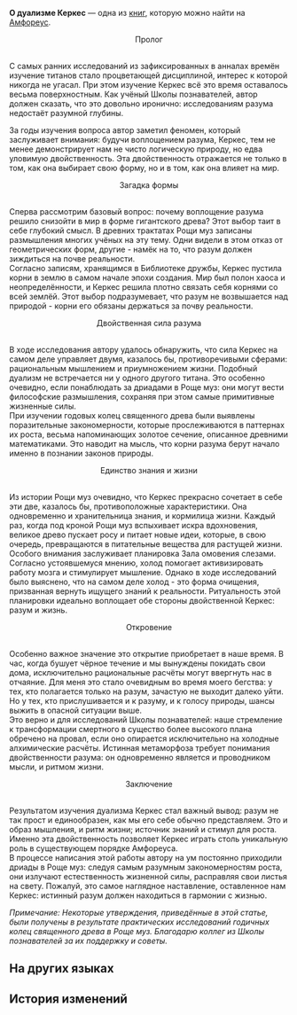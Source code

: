 {{Книга Инфобокс
|id           = 483
|Название     = 
|Изображение  = Предмет О дуализме Керкес.png
|Мир          = Амфореус
|Томов        = 1
|Автор        = <!--нужно добавить-->
|Описание     = Труд некоего учёного Школы познавателей, опровергающий прежние представления Рощи о Керкес.
|Том1         = {{tx}}
|Источник1    = {{tx|Отсутствует источник}}
|Персонажи    = 
|Фракции      = 
}}
'''О дуализме Керкес''' — одна из [[Книги|книг]], которую можно найти на [[Амфореус]].
<!--
==Получение==
<gallery>
Книга НАЗВАНИЕ.png|НАЗВАНИЕ
Локация НАЗВАНИЕ.png|Расположение на карте. Ближайший пространственный якорь «[[НАЗВАНИЕ]]»
</gallery>
-->
<div align="center">Пролог</div><br />С самых ранних исследований из зафиксированных в анналах времён изучение титанов стало процветающей дисциплиной, интерес к которой никогда не угасал. При этом изучение Керкес всё это время оставалось весьма поверхностным. Как учёный Школы познавателей, автор должен сказать, что это довольно иронично: исследованиям разума недостаёт разумной глубины.

За годы изучения вопроса автор заметил феномен, который заслуживает внимания: будучи воплощением разума, Керкес, тем не менее демонстрирует нам не чисто логическую природу, но едва уловимую двойственность. Эта двойственность отражается не только в том, как она выбирает свою форму, но и в том, как она влияет на мир.

<div align="center">Загадка формы</div><br />Сперва рассмотрим базовый вопрос: почему воплощение разума решило снизойти в мир в форме гигантского древа? Этот выбор таит в себе глубокий смысл. В древних трактатах Рощи муз записаны размышления многих учёных на эту тему. Одни видели в этом отказ от геометрических форм, другие - намёк на то, что разум должен зиждиться на почве реальности.<br />
Согласно записям, хранящимся в Библиотеке дружбы, Керкес пустила корни в землю в самом начале эпохи создания. Мир был полон хаоса и неопределённости, и Керкес решила плотно связать себя корнями со всей землёй. Этот выбор подразумевает, что разум не возвышается над природой - корни его обязаны держаться за почву реальности.

<div align="center">Двойственная сила разума</div><br />В ходе исследования автору удалось обнаружить, что сила Керкес на самом деле управляет двумя, казалось бы, противоречивыми сферами: рациональным мышлением и приумножением жизни. Подобный дуализм не встречается ни у одного другого титана. Это особенно очевидно, если понаблюдать за дриадами в Роще муз: они могут вести философские размышления, сохраняя при этом самые примитивные жизненные силы.<br />
При изучении годовых колец священного древа были выявлены поразительные закономерности, которые прослеживаются в паттернах их роста, весьма напоминающих золотое сечение, описанное древними математиками. Это наводит на мысль, что корни разума берут начало именно в познании законов природы.

<div align="center">Единство знания и жизни</div><br />Из истории Рощи муз очевидно, что Керкес прекрасно сочетает в себе эти две, казалось бы, противоположные характеристики. Она одновременно и хранительница знания, и кормилица жизни. Каждый раз, когда под кроной Рощи муз вспыхивает искра вдохновения, великое древо пускает росу и питает новые идеи, которые, в свою очередь, превращаются в питательные вещества для растущей жизни.<br />
Особого внимания заслуживает планировка Зала омовения слезами. Согласно устоявшемуся мнению, холод помогает активизировать работу мозга и стимулирует мышление. Однако в ходе исследований было выяснено, что на самом деле холод - это форма очищения, призванная вернуть ищущего знаний к реальности. Ритуальность этой планировки идеально воплощает обе стороны двойственной Керкес: разум и жизнь.

<div align="center">Откровение</div><br />Особенно важное значение это открытие приобретает в наше время. В час, когда бушует чёрное течение и мы вынуждены покидать свои дома, исключительно рациональные расчёты могут ввергнуть нас в отчаяние. Для меня это стало очевидным во время моего бегства: у тех, кто полагается только на разум, зачастую не выходит далеко уйти. Но у тех, кто прислушивается и к разуму, и к голосу природы, шансы выжить в опасной ситуации выше.<br />
Это верно и для исследований Школы познавателей: наше стремление к трансформации смертного в существо более высокого плана обречено на провал, если оно опирается исключительно на холодные алхимические расчёты. Истинная метаморфоза требует понимания двойственности разума: он одновременно является и проводником мысли, и ритмом жизни.

<div align="center">Заключение</div><br />Результатом изучения дуализма Керкес стал важный вывод: разум не так прост и единообразен, как мы его себе обычно представляем. Это и образ мышления, и ритм жизни; источник знаний и стимул для роста. Именно эта двойственность позволяет Керкес играть столь уникальную роль в существующем порядке Амфореуса.<br />
В процессе написания этой работы автору на ум постоянно приходили дриады в Роще муз: следуя самым разумным закономерностям роста, они излучают естественность жизненной силы, расправляя свои листья на свету. Пожалуй, это самое наглядное наставление, оставленное нам Керкес: истинный разум должен находиться в гармонии с жизнью.

''Примечание: Некоторые утверждения, приведённые в этой статье, были получены в результате практических исследований годичных колец священного древа в Роще муз. Благодарю коллег из Школы познавателей за их поддержку и советы.''

==На других языках==
{{На других языках
|en   = On the Duality of Cerces
|zhs  = 论瑟希斯的双重性
|zht  = 論瑟希斯的雙重性
|ja   = サーシスの二元性について
|ko   = 세르세스의 이중성에 대하여
|es   = Sobre la dualidad de Cerces
|fr   = La dualité de Cercès
|ru   = О дуализме Керкес
|th   = ว่าด้วยทวิลักษณ์ของ Cerces
|vi   = Bàn Về Tính Hai Mặt Của Cerces
|de   = Über die Dualität von Cerces
|id   = Teori Dualitas Cerces
|pt   = Na Dualidade de Cerces
}}

==История изменений==
{{История изменений|3.1}}